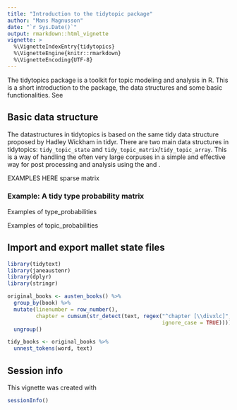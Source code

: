 ```yaml
---
title: "Introduction to the tidytopic package"
author: "Mans Magnusson"
date: "`r Sys.Date()`"
output: rmarkdown::html_vignette
vignette: >
  %\VignetteIndexEntry{tidytopics}
  %\VignetteEngine{knitr::rmarkdown}
  %\VignetteEncoding{UTF-8}
---
```


The tidytopics package is a toolkit for topic modeling and analysis in R. This is a short introduction to the package, the data structures and some basic functionalities. See 

## Basic data structure

The datastructures in tidytopics is based on the same tidy data structure proposed by Hadley Wickham in tidyr. There are two main data structures in tidytopics: `tidy_topic_state` and `tidy_topic_matrix`/`tidy_topic_array`. This is a way of handling the often very large corpuses in a simple and effective way for post processing and analysis using the \code{tidytext} and \code{dplyr}.

EXAMPLES HERE sparse matrix 


### Example: A tidy type probability matrix

Examples of type_probabilities

Examples of topic_probabilities


## Import and export mallet state files

```r
library(tidytext)
library(janeaustenr)
library(dplyr)
library(stringr)

original_books <- austen_books() %>%
  group_by(book) %>%
  mutate(linenumber = row_number(),
         chapter = cumsum(str_detect(text, regex("^chapter [\\divxlc]",
                                                 ignore_case = TRUE)))) %>%
  ungroup()

tidy_books <- original_books %>%
  unnest_tokens(word, text)

```


## Session info

This vignette was created with

```r
sessionInfo()
```
